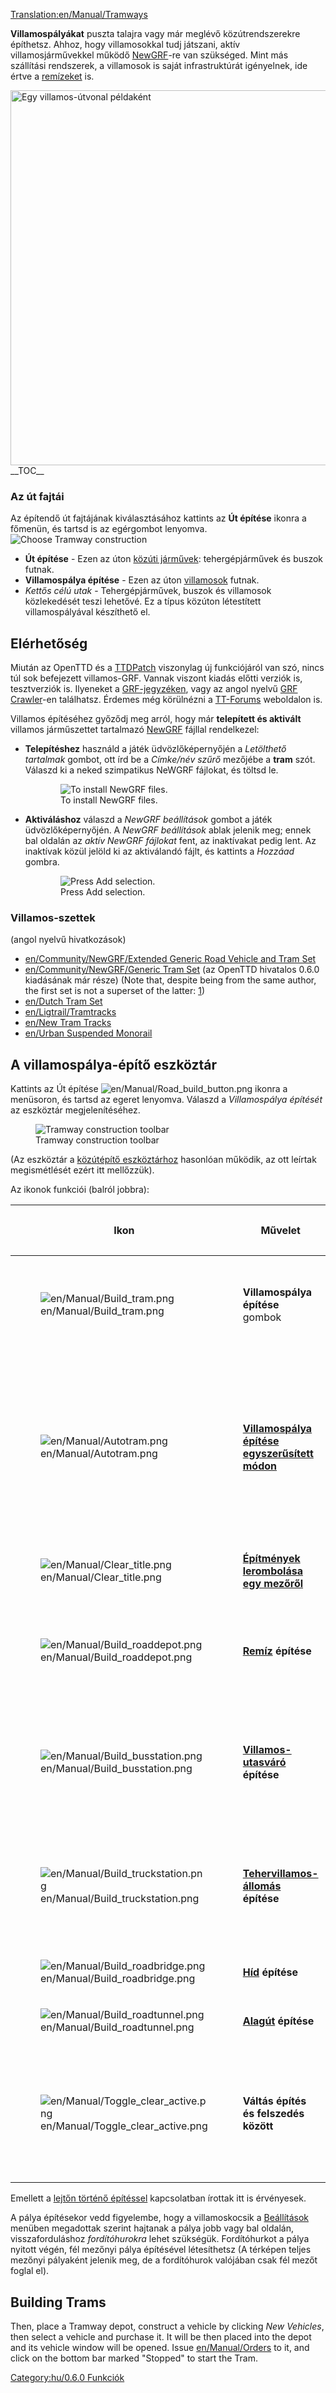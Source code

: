 [[Translation:en/Manual/Tramways]]
{{hu/Manual/Tartalomjegyzék}}

'''Villamospályákat''' puszta talajra vagy már meglévő közútrendszerekre építhetsz. Ahhoz, hogy villamosokkal tudj játszani, aktív villamosjárművekkel működő [[hu/Manual/NewGRF|NewGRF]]-re van szükséged. Mint más szállítási rendszerek, a villamosok is saját infrastruktúrát igényelnek, ide értve a [[hu/Manual/Járműtelepek|remízeket]] is.

[[File:en/Manual/Tramroute.png|thumb|600px|left|Egy villamos-útvonal példaként]]
__TOC__
{{en/Html-clear-left}}

===Az út fajtái===
Az építendő út fajtájának kiválasztásához kattints az '''Út építése''' ikonra a főmenün, és tartsd is az egérgombot lenyomva.
[[File:en/Manual/Tramwaymenu.png|none|frame|Choose Tramway construction]]
* '''Út építése''' - Ezen az úton [[hu/Manual/Közúti járművek|közúti járművek]]: tehergépjárművek és buszok futnak.
* '''Villamospálya építése''' - Ezen az úton [[hu/Villamosok|villamosok]] futnak.
* ''Kettős célú utak'' - Tehergépjárművek, buszok és villamosok közlekedését teszi lehetővé. Ez a típus közúton létestített villamospályával készíthető el.

==Elérhetőség==
Miután az OpenTTD és a [[hu/TTDPatch|TTDPatch]] viszonylag új funkciójáról van szó, nincs túl sok befejezett villamos-GRF. Vannak viszont kiadás előtti verziók is, tesztverziók is. Ilyeneket a [[hu/GRF-jegyzék|GRF-jegyzéken]], vagy az angol nyelvű [http://grfcrawler.tt-forums.net/index.php?do=list&cid=105 GRF Crawler]-en találhatsz. Érdemes még körülnézni a [http://www.tt-forums.net/viewforum.php?f=26 TT-Forums] weboldalon is.

Villamos építéséhez győződj meg arról, hogy már '''telepített és aktivált''' villamos járműszettet tartalmazó [[hu/NewGRF|NewGRF]] fájllal  rendelkezel:
*'''Telepítéshez''' használd a játék üdvözlőképernyőjén a ''Letölthető tartalmak'' gombot, ott írd be a ''Címke/név szűrő'' mezőjébe a '''tram''' szót. Válaszd ki a neked szimpatikus NeWGRF fájlokat, és töltsd le.
:[[File:en/Manual/Tramways install.png|none|frame|To install NewGRF files.]]
*'''Aktiváláshoz''' válaszd a ''NewGRF beállítások'' gombot a játék üdvözlőképernyőjén. A ''NewGRF beállítások'' ablak jelenik meg; ennek bal oldalán az ''aktív NewGRF fájlokat'' fent, az inaktívakat pedig lent. Az inaktívak közül jelöld ki az aktiválandó fájlt, és kattints a  ''Hozzáad'' gombra.
:[[File:en/Manual/Available NewGRF files.png|none|frame|Press Add selection.]]

===Villamos-szettek===
(angol nyelvű hivatkozások)
* [[en/Community/NewGRF/Extended Generic Road Vehicle and Tram Set]]
* [[en/Community/NewGRF/Generic Tram Set]] (az OpenTTD hivatalos 0.6.0 kiadásának már része) (Note that, despite being from the same author, the first set is not a superset of the latter: [http://www.tt-forums.net/viewtopic.php?p=643673#p643673]){{en/-right}}
* [[en/Dutch Tram Set]]
* [[en/Ligtrail/Tramtracks]]
* [[en/New Tram Tracks]]
* [[en/Urban Suspended Monorail]]

==A villamospálya-építő eszköztár==
Kattints az Út építése [[File:en/Manual/Road build button.png]] ikonra a menüsoron, és tartsd az egeret lenyomva. Válaszd a ''Villamospálya építését'' az eszköztár megjelenítéséhez.

[[File:en/Manual/Tramway construction.png|none|frame|Tramway construction toolbar]]

(Az eszköztár a [[hu/Manual/Közutak építése#az-utepito-eszkoztar|közútépítő eszköztárhoz]] hasonlóan működik, az ott leírtak megismétlését ezért itt mellőzzük).

Az ikonok funkciói (balról jobbra):
{| {{en/Wikitable}}
|- style="background:#efefef"
!width='46'|Ikon
!width='150'|Művelet
!Gyors-billentyű
!Leírás
|-
|[[File:en/Manual/Build tram.png]]||'''Villamospálya építése''' gombok||1, 2||A kiválasztott irányban épít villamospályát egérkattintásra vagy egérhúzásra.
|-
|[[File:en/Manual/Autotram.png]]||'''[[hu/Villamospálya építése egyszerűsített módon|Villamospálya építése egyszerűsített módon]]'''||3||Villamospálya-szakaszok létesítéséhez használható, nagyon hatékony eszköz. Ha lenyomva tartott Ctrl-gombbal kattintasz, könnyen el is távolítja a pálya egyes részeit.
|-
|[[File:en/Manual/Clear title.png]]||'''[[hu/Manual/Tájrendezés|Építmények lerombolása egy mezőről]]'''||4||Megtisztítja a mezőket.
|-
|[[File:en/Manual/Build roaddepot.png]]||'''[[hu/Manual/Járműtelepek|Remíz]] építése'''||5||A ''Remíz helyzete'' ablakot nyitja meg a remíz tájolásához és megépítéséhez.
|-
|[[File:en/Manual/Build busstation.png]]||'''[[hu/Manual/Állomások|Villamos-utasváró]] építése'''||6||A ''Villamosmegálló helyzete'' ablakot nyitja meg a villamos-utasmegálló tájolásához és megépítéséhez.
|-
|[[File:en/Manual/Build truckstation.png]]||'''[[hu/Manual/Állomások|Tehervillamos-állomás]] építése'''||7||A ''Villamosmegálló helyzete'' ablakot nyitja meg a tehervillamos-megálló tájolásához és megépítéséhez.
|-
|[[File:en/Manual/Build roadbridge.png]]||'''[[hu/Manual/Hidak|Híd]] építése'''||B||Híd építését teszi lehetővé.
|-
|[[File:en/Manual/Build roadtunnel.png]]||'''[[hu/Manual/Alagutak|Alagút]] építése'''||T||Alagút építését teszi lehetővé.
|-
|[[File:en/Manual/Toggle clear active.png]]||'''Váltás építés és felszedés között'''||R (CTRL)||Jelölj ki egy másik eszközt a felsoroltak közül, aztán kattints erre a gombra az eltávolításához, vagy nyomd le a Ctrl-t.
|}


Emellett a [[hu/Építés lejtőkön|lejtőn történő építéssel]] kapcsolatban írottak itt is érvényesek.

A pálya építésekor vedd figyelembe, hogy a villamoskocsik a [[hu/Manual/Beállítások#kozuti-jarmuvek|Beállítások]] menüben megadottak szerint hajtanak a pálya jobb vagy bal oldalán, visszaforduláshoz ''fordítóhurokra'' lehet szükségük. Fordítóhurkot a pálya nyitott végén, fél mezőnyi pálya építésével létesíthetsz (A térképen teljes mezőnyi pályaként jelenik meg, de a fordítóhurok valójában csak fél mezőt foglal el).

==Building Trams==
Then, place a Tramway depot, construct a vehicle by clicking ''New Vehicles'', then select a vehicle and purchase it. It will be then placed into the depot and its vehicle window will be opened. Issue [[en/Manual/Orders]] to it, and click on the bottom bar marked "Stopped" to start the Tram. 

[[Category:hu/0.6.0 Funkciók]]